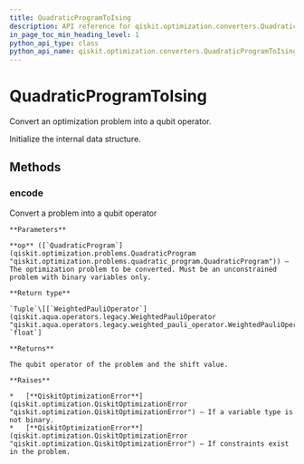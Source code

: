 ```yaml
---
title: QuadraticProgramToIsing
description: API reference for qiskit.optimization.converters.QuadraticProgramToIsing
in_page_toc_min_heading_level: 1
python_api_type: class
python_api_name: qiskit.optimization.converters.QuadraticProgramToIsing
---
```


# QuadraticProgramToIsing

<Class id="qiskit.optimization.converters.QuadraticProgramToIsing" github="https://github.com/qiskit-community/qiskit-aqua/tree/stable/0.7/qiskit/optimization/converters/quadratic_program_to_ising.py" signature="QuadraticProgramToIsing">
  Convert an optimization problem into a qubit operator.

  Initialize the internal data structure.

  ## Methods

  ### encode

  <Function id="qiskit.optimization.converters.QuadraticProgramToIsing.encode" signature="QuadraticProgramToIsing.encode(op)">
    Convert a problem into a qubit operator

    **Parameters**

    **op** ([`QuadraticProgram`](qiskit.optimization.problems.QuadraticProgram "qiskit.optimization.problems.quadratic_program.QuadraticProgram")) – The optimization problem to be converted. Must be an unconstrained problem with binary variables only.

    **Return type**

    `Tuple`\[[`WeightedPauliOperator`](qiskit.aqua.operators.legacy.WeightedPauliOperator "qiskit.aqua.operators.legacy.weighted_pauli_operator.WeightedPauliOperator"), `float`]

    **Returns**

    The qubit operator of the problem and the shift value.

    **Raises**

    *   [**QiskitOptimizationError**](qiskit.optimization.QiskitOptimizationError "qiskit.optimization.QiskitOptimizationError") – If a variable type is not binary.
    *   [**QiskitOptimizationError**](qiskit.optimization.QiskitOptimizationError "qiskit.optimization.QiskitOptimizationError") – If constraints exist in the problem.
  </Function>
</Class>

